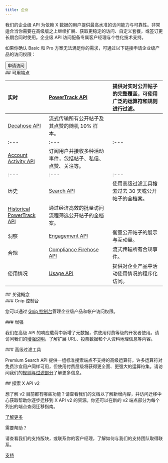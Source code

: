 ```yaml
---
title: 企业
---
```



我们的企业级 API 为依赖 X 数据的用户提供最高水准的访问能力与可靠性。非常适合当你需要在高级版之上继续扩展、获取更稳定的访问、自定义套餐，或签订更长期合同时使用。企业级 API 访问配备专属客户经理与个性化技术支持。

如果你确认 Basic 和 Pro 方案无法满足你的需求，可通过以下链接申请企业级产品的访问权限：

<Button href="https://developer.x.com/en/products/twitter-api/enterprise/enterprise-api-interest-form">
  申请访问
</Button>

<div id="available-endpoints">
  ## 可用端点
</div>

| 实时 | [PowerTrack API](/zh/x-api/enterprise-gnip-2.0/powertrack-api) | 提供对实时公开帖子的完整覆盖，可使用广泛的运算符和规则进行过滤。 |
| :--- | :--- | :--- |
| [Decahose API](/zh/x-api/enterprise-gnip-2.0/fundamentals/decahose-api) | 流式传输所有公开帖子及其点赞的随机 10% 样本。 |
| :--- | :--- | :--- |
| [Account Activity API](/zh/x-api/enterprise-gnip-2.0/fundamentals/account-activity) | 订阅用户并接收多种活动事件，包括帖子、私信、点赞、关注等。 |
| :--- | :--- | :--- |
| 历史 | [Search API](/zh/x-api/enterprise-gnip-2.0/fundamentals/search-api) | 使用高级过滤工具搜索过去 30 天或公开帖子的全档案。 |
| [Historical PowerTrack API](/zh/x-api/enterprise-gnip-2.0/powertrack-api) | 通过经济高效的批量访问流程筛选公开帖子的全档案。 |
| 洞察 | [Engagement API](/zh/x-api/enterprise-gnip-2.0/fundamentals/engagement-api) | 衡量公开帖子的展示与互动量。 |
| 合规 | [Compliance Firehose API](/zh/x-api/enterprise-gnip-2.0/fundamentals/firehouse) | 流式传输所有合规事件。 |
| 使用情况 | [Usage API](/zh/x-api/enterprise-gnip-2.0/fundamentals/usage) | 提供对企业产品中活动使用情况的程序化访问。 |

<div id="important-concepts">
  ## 关键概念
</div>

<div id="gnip-console">
  ### Gnip 控制台
</div>

您可以通过 [Gnip 控制台](/zh/x-api/enterprise-gnip-2.0/fundamentals/overview)管理企业级产品和帐户访问权限。 

<div id="enrichments">
  ### 增强
</div>

我们在高级 API 的响应载荷中新增了元数据，供使用付费等级的开发者使用。请访问我们的[增强说明](/zh/x-api/enterprise-gnip-2.0/fundamentals/data-enrichments)，了解扩展 URL、投票数据和个人资料地理信息等内容。
 

<div id="advanced-filtering-tools">
  ### 高级过滤工具
</div>

Premium Search API 提供一组标准搜索端点不支持的高级运算符。许多运算符对免费沙盒用户同样可用，但使用付费层级将获得更全面、更强大的运算符集。请访问我们的[规则与过滤部分](/zh/x-api/enterprise-gnip-2.0/fundamentals/rules-filtering#getting-started-with-enterprise-rules-and-queries)了解更多信息。

<div id="explore-x-api-v2">
  ## 探索 X API v2
</div>

想了解 v2 目前都有哪些功能？请查看我们的文档以了解新增内容，并访问迁移中心获取帮助你逐步迁移到 X API v2 的资源。你还可以在新的 v2 端点部分为每个列出的端点查阅迁移指南。

[了解更多](/zh/x-api/migrate/overview)

需要帮助？

请查看我们的支持版块，或联系你的客户经理，了解如何与我们的支持团队取得联系。

[支持](https://developer.x.com/en/support/x-api)